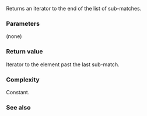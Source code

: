 {{cpp/regex/match_results/title|end|cend}}
{{cpp/regex/match_results/navbar}}
{{dcl begin}}
{{dcl|since=c++11|
iterator end() noexcept;
}}
{{dcl|since=c++11|
const_iterator end() const noexcept;
}}
{{dcl|since=c++11|
const_iterator cend() const noexcept;
}}
{{dcl end}}

Returns an iterator to the end of the list of sub-matches.

===Parameters===
(none)

===Return value===
Iterator to the element past the last sub-match.

===Complexity===
Constant.

===See also===
{{dsc begin}}
{{dsc inc|cpp/regex/match_results/dsc begin}}
{{dsc end}}

{{langlinks|de|es|fr|it|ja|pt|ru|zh}}